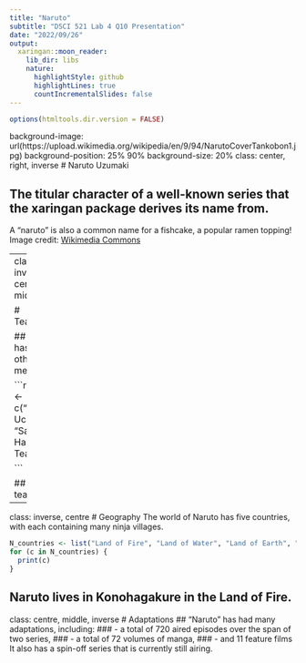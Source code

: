 ```yaml
---
title: "Naruto"
subtitle: "DSCI 521 Lab 4 Q10 Presentation"
date: "2022/09/26"
output:
  xaringan::moon_reader:
    lib_dir: libs
    nature:
      highlightStyle: github
      highlightLines: true
      countIncrementalSlides: false
---
```


```r
options(htmltools.dir.version = FALSE)
```

background-image: url(https://upload.wikimedia.org/wikipedia/en/9/94/NarutoCoverTankobon1.jpg)
background-position: 25% 90%
background-size: 20%
class: center, right, inverse
# Naruto Uzumaki

## The titular character of a well-known series that the xaringan package derives its name from.
A "naruto" is also a common name for a fishcake, a popular ramen topping!
Image credit: [Wikimedia Commons](https://upload.wikimedia.org/wikipedia/en/9/94/NarutoCoverTankobon1.jpg)


---
class: inverse, center, middle

# Teammates

## Naruto has two other team members:

```r
Team_7 <- c("Sasuke Uchiha", "Sakura Haruno")
Team_7

```

## and a teacher
```r
Sensei <- c("Kakashi Hatake")
Sensei
```

---

class: inverse, centre
# Geography
The world of Naruto has five countries, with each containing many ninja villages.

```r
N_countries <- list("Land of Fire", "Land of Water", "Land of Earth", "Land of Lightning", "Land of Wind")
for (c in N_countries) {
  print(c)
}
```

Naruto lives in Konohagakure in the Land of Fire.
---
class: centre, middle, inverse
# Adaptations
## "Naruto" has had many adaptations, including:
### - a total of 720 aired episodes over the span of two series,
### - a total of 72 volumes of manga,
### - and 11 feature films
It also has a spin-off series that is currently still airing.





